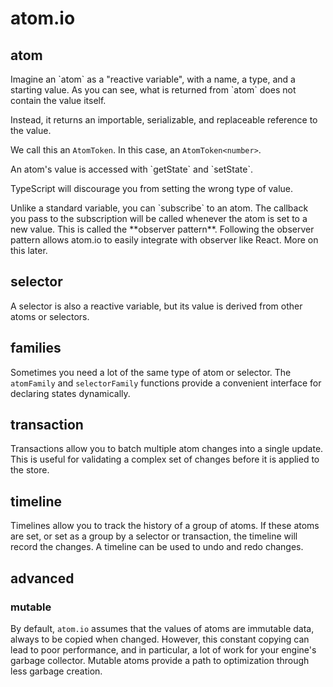 # atom.io

## atom


<DeclareAnAtom />
Imagine an `atom` as a "reactive variable", with a name, a type, and a starting value.

<AnAtomTokenIsAReference />
As you can see, what is returned from `atom` does not contain the value itself.

Instead, it returns an importable, serializable, and replaceable reference to the value.

We call this an `AtomToken`. In this case, an `AtomToken<number>`.

<GetAndSetAnAtom />
An atom's value is accessed with `getState` and `setState`.

TypeScript will discourage you from setting the wrong type of value.

<SubscribeToAnAtom />
Unlike a standard variable, you can `subscribe` to an atom. The callback you pass
to the subscription will be called whenever the atom is set to a new value.

<SubscribePowersIntegrations />
This is called the **observer pattern**. Following the observer pattern allows atom.io
to easily integrate with observer like React. More on this later.

## selector


<DeclareASelector />

A selector is also a reactive variable, but its value is derived from other atoms or selectors.

<UseASelector />

## families

Sometimes you need a lot of the same type of atom or selector. The `atomFamily` and `selectorFamily` functions provide a convenient interface for declaring states dynamically.

## transaction

Transactions allow you to batch multiple atom changes into a single update. This is useful for validating a complex set of changes before it is applied to the store.

## timeline

Timelines allow you to track the history of a group of atoms. If these atoms are set, or set as a group by a selector or transaction, the timeline will record the changes. A timeline can be used to undo and redo changes.

## advanced

### mutable

By default, `atom.io` assumes that the values of atoms are immutable data, always to be copied when changed. However, this constant copying can lead to poor performance, and in particular, a lot of work for your engine's garbage collector. Mutable atoms provide a path to optimization through less garbage creation.
